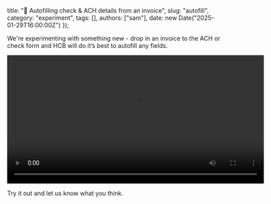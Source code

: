   title: "🧾 Autofilling check & ACH details from an invoice",
  slug: "autofill",
  category: "experiment",
  tags: [],
  authors: ["sam"],
  date: new Date("2025-01-29T16:00:00Z")
});

We're experimenting with something new - drop in an invoice to the ACH or check form and HCB will do it’s best to autofill any fields.

<video controls width="600px">
  <source src="https://cloud-2v3bf8yr9-hack-club-bot.vercel.app/0407898726-df80d531-8dfa-4872-ad2f-61f9a7caacc0.mp4" type="video/mp4" />
</video>

Try it out and let us know what you think.
